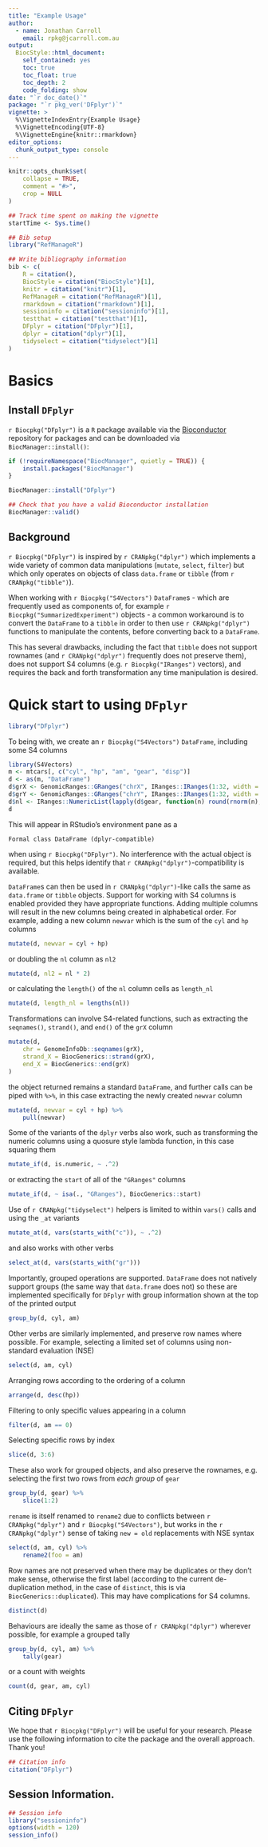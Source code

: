 ```yaml
---
title: "Example Usage"
author: 
  - name: Jonathan Carroll
    email: rpkg@jcarroll.com.au
output: 
  BiocStyle::html_document:
    self_contained: yes
    toc: true
    toc_float: true
    toc_depth: 2
    code_folding: show
date: "`r doc_date()`"
package: "`r pkg_ver('DFplyr')`"
vignette: >
  %\VignetteIndexEntry{Example Usage}
  %\VignetteEncoding{UTF-8}  
  %\VignetteEngine{knitr::rmarkdown}
editor_options: 
  chunk_output_type: console
---
```


```r
knitr::opts_chunk$set(
    collapse = TRUE,
    comment = "#>",
    crop = NULL
)
```


```r
## Track time spent on making the vignette
startTime <- Sys.time()

## Bib setup
library("RefManageR")

## Write bibliography information
bib <- c(
    R = citation(),
    BiocStyle = citation("BiocStyle")[1],
    knitr = citation("knitr")[1],
    RefManageR = citation("RefManageR")[1],
    rmarkdown = citation("rmarkdown")[1],
    sessioninfo = citation("sessioninfo")[1],
    testthat = citation("testthat")[1],
    DFplyr = citation("DFplyr")[1],
    dplyr = citation("dplyr")[1],
    tidyselect = citation("tidyselect")[1]
)
```

# Basics

## Install `DFplyr`

`r Biocpkg("DFplyr")` is a `R` package available via the 
[Bioconductor](http://bioconductor.org) repository for packages and can be
downloaded via `BiocManager::install()`:

```r
if (!requireNamespace("BiocManager", quietly = TRUE)) {
    install.packages("BiocManager")
}

BiocManager::install("DFplyr")

## Check that you have a valid Bioconductor installation
BiocManager::valid()
```

## Background

`r Biocpkg("DFplyr")` is inspired by `r CRANpkg("dplyr")` which implements a
wide variety of common data manipulations (`mutate`, `select`, `filter`) but
which only operates on objects of class `data.frame` or `tibble` (from `r
CRANpkg("tibble")`).

When working with `r Biocpkg("S4Vectors")` `DataFrame`s - which are frequently
used as components of, for example `r Biocpkg("SummarizedExperiment")` objects -
a common workaround is to convert the `DataFrame` to a `tibble` in order to then
use `r CRANpkg("dplyr")` functions to manipulate the contents, before converting
back to a `DataFrame`.

This has several drawbacks, including the fact that `tibble` does not support 
rownames (and `r CRANpkg("dplyr")` frequently does not preserve them), does not 
support S4 columns (e.g. `r Biocpkg("IRanges")` vectors), and requires the back 
and forth transformation any time manipulation is desired.

# Quick start to using `DFplyr`

```r
library("DFplyr")
```

To being with, we create an `r Biocpkg("S4Vectors")` `DataFrame`, including some
S4 columns

```r
library(S4Vectors)
m <- mtcars[, c("cyl", "hp", "am", "gear", "disp")]
d <- as(m, "DataFrame")
d$grX <- GenomicRanges::GRanges("chrX", IRanges::IRanges(1:32, width = 10))
d$grY <- GenomicRanges::GRanges("chrY", IRanges::IRanges(1:32, width = 10))
d$nl <- IRanges::NumericList(lapply(d$gear, function(n) round(rnorm(n), 2)))
d
```

This will appear in RStudio's environment pane as a 

``` 
Formal class DataFrame (dplyr-compatible)
```

when using `r Biocpkg("DFplyr")`. No interference with the actual object is
required, but this helps identify that `r CRANpkg("dplyr")`-compatibility is
available.

`DataFrame`s can then be used in `r CRANpkg("dplyr")`-like calls the same as
`data.frame` or `tibble` objects. Support for working with S4 columns is enabled
provided they have appropriate functions. Adding multiple columns will result in
the new columns being created in alphabetical order. For example, adding a new 
column `newvar` which is the sum of the `cyl` and `hp` columns

```r
mutate(d, newvar = cyl + hp)
```

or doubling the `nl` column as `nl2`

```r
mutate(d, nl2 = nl * 2)
```

or calculating the `length()` of the `nl` column cells as `length_nl`

```r
mutate(d, length_nl = lengths(nl))
```

Transformations can involve S4-related functions, such as extracting the 
`seqnames()`, `strand()`, and `end()` of the `grX` column

```r
mutate(d,
    chr = GenomeInfoDb::seqnames(grX),
    strand_X = BiocGenerics::strand(grX),
    end_X = BiocGenerics::end(grX)
)
```

the object returned remains a standard `DataFrame`, and further calls can be 
piped with `%>%`, in this case extracting the newly created `newvar` column

```r
mutate(d, newvar = cyl + hp) %>%
    pull(newvar)
```

Some of the variants of the `dplyr` verbs also work, such as transforming the
numeric columns using a quosure style lambda function, in this case squaring
them

```r
mutate_if(d, is.numeric, ~ .^2)
```

or extracting the `start` of all of the `"GRanges"` columns

```r
mutate_if(d, ~ isa(., "GRanges"), BiocGenerics::start)
```

Use of `r CRANpkg("tidyselect")` helpers is limited to within `vars()`
calls and using the `_at` variants

```r
mutate_at(d, vars(starts_with("c")), ~ .^2)
```

and also works with other verbs

```r
select_at(d, vars(starts_with("gr")))
```

Importantly, grouped operations are supported. `DataFrame` does not 
natively support groups (the same way that `data.frame` does not) so these
are implemented specifically for `DFplyr` with group information shown at the 
top of the printed output

```r
group_by(d, cyl, am)
```

Other verbs are similarly implemented, and preserve row names where possible.
For example, selecting a limited set of columns using non-standard evaluation
(NSE)

```r
select(d, am, cyl)
```

Arranging rows according to the ordering of a column

```r
arrange(d, desc(hp))
```

Filtering to only specific values appearing in a column

```r
filter(d, am == 0)
```

Selecting specific rows by index

```r
slice(d, 3:6)
```

These also work for grouped objects, and also preserve the rownames, e.g.
selecting the first two rows from _each group_ of `gear`

```r
group_by(d, gear) %>%
    slice(1:2)
```

`rename` is itself renamed to `rename2` due to conflicts between 
`r CRANpkg("dplyr")` and `r Biocpkg("S4Vectors")`, but works in the 
`r CRANpkg("dplyr")` sense of taking `new = old` replacements with NSE syntax

```r
select(d, am, cyl) %>%
    rename2(foo = am)
```

Row names are not preserved when there may be duplicates or they don't make
sense, otherwise the first label (according to the current de-duplication
method, in the case of `distinct`, this is via `BiocGenerics::duplicated`). This
may have complications for S4 columns.

```r
distinct(d)
```

Behaviours are ideally the same as those of `r CRANpkg("dplyr")` wherever
possible, for example a grouped tally

```r
group_by(d, cyl, am) %>%
    tally(gear)
```

or a count with weights

```r
count(d, gear, am, cyl)
```

## Citing `DFplyr`

We hope that `r Biocpkg("DFplyr")` will be useful for your research. Please use
the following information to cite the package and the overall approach. Thank
you!

```r
## Citation info
citation("DFplyr")
```


## Session Information.

```r
## Session info
library("sessioninfo")
options(width = 120)
session_info()
```
